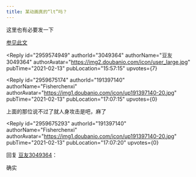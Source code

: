 ```yaml
---
title: 某动画真的“lt”吗？
---
```



<Forum groupName="动画番剧" groupUrl="https://www.douban.com/group/596353/" archivedAt="2025-05-16T14:14:50.092Z">
  <Post
    id="211180729"
    title="某动画真的“lt”吗？"
    url="https://www.douban.com/group/topic/211180729/?_spm_id=MTkxMzk3MTQw"
    pubTime="2021-02-13"
    highlightUserId="191397140"
  >
这里也有必要发一下

[参见此文](https://www.douban.com/group/topic/211148875/)

<Reply
  id="2959574949"
  authorId="3049364"
  authorName="豆友3049364"
  authorAvatar="https://img2.doubanio.com/icon/user_large.jpg"
  pubTime="2021-02-13"
  pubLocation="15:57:15"
  upvotes={7}
>

</Reply>

<Reply
  id="2959675174"
  authorId="191397140"
  authorName="Fisherchenxi"
  authorAvatar="https://img1.doubanio.com/icon/up191397140-20.jpg"
  pubTime="2021-02-13"
  pubLocation="17:07:15"
  upvotes={0}
>
上面的那位说不过了就人身攻击是吧，麻了
</Reply>

<Reply
  id="2959675293"
  authorId="191397140"
  authorName="Fisherchenxi"
  authorAvatar="https://img1.doubanio.com/icon/up191397140-20.jpg"
  pubTime="2021-02-13"
  pubLocation="17:07:20"
  upvotes={0}
>
回复 [豆友3049364](https://www.douban.com/people/3049364/)：
 

确实
</Reply>
  </Post>
</Forum>
